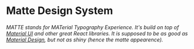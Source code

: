 
<Meta title="User Interface/Intro" />

# Matte Design System

###### MATTE stands for MATerial Typography Experience. It's build on top of [Material UI](https://material-ui.com/) and other great React libraries. It is supposed to be as good as [Material Design](https://material.io/design), but not as shiny (hence the matte appearence).
